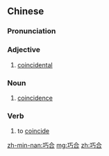 ==Chinese==
{{zh-forms}}

===Pronunciation===
{{zh-pron
|m=qiǎohé
|c=haau2 hap6
|mn=qz:khiáu-ha̍p/tw,xm,zz:khá-ha̍p
|cat=a,n
}}

===Adjective===
{{zh-adj}}

# [[coincidental]]

===Noun===
{{zh-noun}}

# [[coincidence]]

===Verb===
{{zh-verb}}

# to [[coincide]]

[[zh-min-nan:巧合]]
[[mg:巧合]]
[[zh:巧合]]